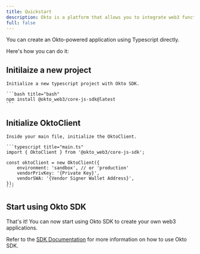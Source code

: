 ```yaml
---
title: Quickstart
description: Okto is a platform that allows you to integrate web3 functionality into your app without building things from scratch.
full: false
---
```



You can create an Okto-powered application using Typescript directly. 

Here's how you can do it:

<Steps>

<Step>

## Initilaize a new project

    Initialize a new typescript project with Okto SDK.

    ```bash title="bash"
    npm install @okto_web3/core-js-sdk@latest
    ```

</Step>

<Step>

## Initialize OktoClient

    Inside your main file, initialize the OktoClient.

    ```typescript title="main.ts"
    import { OktoClient } from '@okto_web3/core-js-sdk';

    const oktoClient = new OktoClient({
        environment: 'sandbox', // or 'production'
        vendorPrivKey: '{Private Key}',
        vendorSWA: '{Vendor Signer Wallet Address}',
    });
    ```

</Step>

<Step>

## Start using Okto SDK

That's it! You can now start using Okto SDK to create your own web3 applications. 

Refer to the [SDK Documentation](/docs/typescript-sdk/usage/overview) for more information on how to use Okto SDK.

</Step>

</Steps>